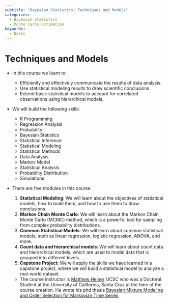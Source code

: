 ```yaml
---
subtitle: "Bayesian Statistics: Techniques and Models"
categories:
  - Bayesian Statistics
  - Monte Carlo Estimation
keywords:
  - Notes
---
```


# Techniques and Models

- In this course we learn to:
    - Efficiently and effectively communicate the results of data analysis.
    - Use statistical modeling results to draw scientific conclusions.
    - Extend basic statistical models to account for correlated observations using hierarchical models.
- We will build the following skills:
    - R Programming
    - Regression Analysis
    - Probability
    - Bayesian Statistics
    - Statistical Inference
    - Statistical Modeling
    - Statistical Methods
    - Data Analysis
    - Markov Model
    - Statistical Analysis
    - Probability Distribution
    - Simulations
- There are five modules in this course:

  1. **Statistical Modeling**: We will learn about the objectives of statistical models, how to build them, and how to use them to draw conclusions.
  2. **Markov Chain Monte Carlo**: We will learn about the Markov Chain Monte Carlo (MCMC) method, which is a powerful tool for sampling from complex probability distributions.
  3. **Common Statistical Models**: We will learn about common statistical models, such as linear regression, logistic regression, ANOVA, and more.
  4. **Count data and hierarchical models**: We will learn about count data and hierarchical models, which are used to model data that is grouped into different levels.
  5. **Capstone Project**: We will apply the skills we have learned in a capstone project, where we will build a statistical model to analyze a real-world dataset.

    - The course instructor is [Matthew Heiner](mheiner.github.io) UCSC who was a Doctoral Student at the University of California, Santa Cruz at the time of the course creation. He wrote his phd thesis [Bayesian Mixture Modeling and Order Selection for Markovian Time Series](https://escholarship.org/uc/item/7rx134js)

    
